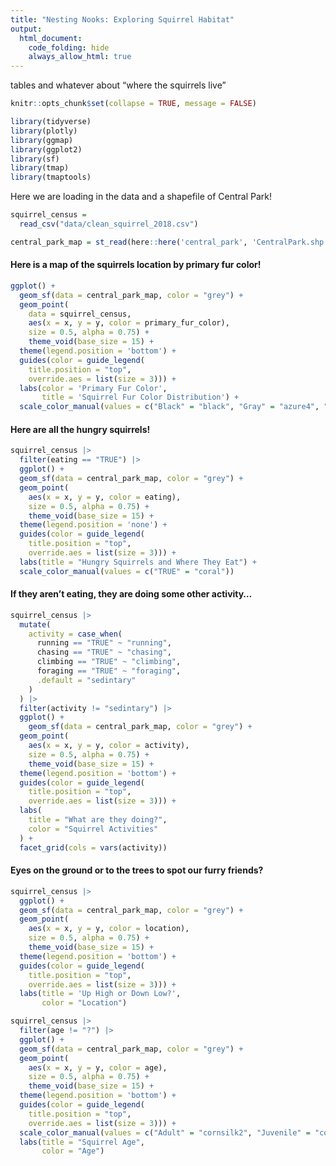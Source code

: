 ```yaml
---
title: "Nesting Nooks: Exploring Squirrel Habitat"
output: 
  html_document:
    code_folding: hide
    always_allow_html: true
---
```

tables and whatever about "where the squirrels live"

```r
knitr::opts_chunk$set(collapse = TRUE, message = FALSE)
```

```r
library(tidyverse)
library(plotly)
library(ggmap)
library(ggplot2)
library(sf)
library(tmap)
library(tmaptools)
```

Here we are loading in the data and a shapefile of Central Park!

```r
squirrel_census = 
  read_csv("data/clean_squirrel_2018.csv")
```

```r
central_park_map = st_read(here::here('central_park', 'CentralPark.shp'))
```

#### Here is a map of the squirrels location by primary fur color!

```r
ggplot() +
  geom_sf(data = central_park_map, color = "grey") +
  geom_point(
    data = squirrel_census,
    aes(x = x, y = y, color = primary_fur_color),
    size = 0.5, alpha = 0.75) +
    theme_void(base_size = 15) +
  theme(legend.position = 'bottom') +
  guides(color = guide_legend(
    title.position = "top",
    override.aes = list(size = 3))) +
  labs(color = 'Primary Fur Color',
       title = 'Squirrel Fur Color Distribution') +
  scale_color_manual(values = c("Black" = "black", "Gray" = "azure4", "Cinnamon" = "darkorange3")) 
```

#### Here are all the hungry squirrels!

```r
squirrel_census |> 
  filter(eating == "TRUE") |> 
  ggplot() +
  geom_sf(data = central_park_map, color = "grey") +
  geom_point(
    aes(x = x, y = y, color = eating),
    size = 0.5, alpha = 0.75) +
    theme_void(base_size = 15) +
  theme(legend.position = 'none') +
  guides(color = guide_legend(
    title.position = "top",
    override.aes = list(size = 3))) +
  labs(title = "Hungry Squirrels and Where They Eat") +
  scale_color_manual(values = c("TRUE" = "coral"))
```

#### If they aren't eating, they are doing some other activity...

```r
squirrel_census |> 
  mutate(
    activity = case_when(
      running == "TRUE" ~ "running",
      chasing == "TRUE" ~ "chasing",
      climbing == "TRUE" ~ "climbing",
      foraging == "TRUE" ~ "foraging",
      .default = "sedintary"
    )
  ) |> 
  filter(activity != "sedintary") |> 
  ggplot() +
    geom_sf(data = central_park_map, color = "grey") +
  geom_point(
    aes(x = x, y = y, color = activity),
    size = 0.5, alpha = 0.75) +
    theme_void(base_size = 15) +
  theme(legend.position = 'bottom') +
  guides(color = guide_legend(
    title.position = "top",
    override.aes = list(size = 3))) +
  labs(
    title = "What are they doing?",
    color = "Squirrel Activities"
  ) +
  facet_grid(cols = vars(activity))
```


#### Eyes on the ground or to the trees to spot our furry friends?

```r
squirrel_census |> 
  ggplot() +
  geom_sf(data = central_park_map, color = "grey") +
  geom_point(
    aes(x = x, y = y, color = location),
    size = 0.5, alpha = 0.75) +
    theme_void(base_size = 15) +
  theme(legend.position = 'bottom') +
  guides(color = guide_legend(
    title.position = "top",
    override.aes = list(size = 3))) +
  labs(title = 'Up High or Down Low?',
       color = "Location")
```

```r
squirrel_census |> 
  filter(age != "?") |> 
  ggplot() +
  geom_sf(data = central_park_map, color = "grey") +
  geom_point(
    aes(x = x, y = y, color = age),
    size = 0.5, alpha = 0.75) +
    theme_void(base_size = 15) +
  theme(legend.position = 'bottom') +
  guides(color = guide_legend(
    title.position = "top",
    override.aes = list(size = 3))) +
  scale_color_manual(values = c("Adult" = "cornsilk2", "Juvenile" = "coral1")) +
  labs(title = "Squirrel Age",
       color = "Age")
```